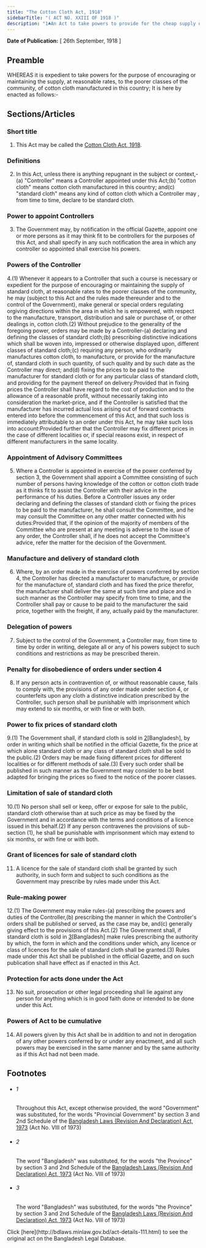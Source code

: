 ```yaml
---
title: "The Cotton Cloth Act, 1918"
sidebarTitle: "( ACT NO. XXIII OF 1918 )"
description: "1♣An Act to take powers to provide for the cheap supply of cotton cloth to the poorer classes of the community."
---
```


**Date of Publication:** [ 26th September, 1918 ]

## Preamble

WHEREAS it is expedient to take powers for the purpose of encouraging or maintaining the supply, at reasonable rates, to the poorer classes of the community, of cotton cloth manufactured in this country; It is here by enacted as follows:-

## Sections/Articles

### Short title

1. This Act may be called the [Cotton Cloth Act, 1918](/laws/volume-7/act-111 "Cotton Cloth Act, 1918").

### Definitions

2. In this Act, unless there is anything repugnant in the subject or context,-(a) "Controller" means a Controller appointed under this Act;(b) "cotton cloth" means cotton cloth manufactured in this country; and(c) "standard cloth" means any kind of cotton cloth which a Controller may , from time to time, declare to be standard cloth.

### Power to appoint Controllers

3. The Government may, by notification in the official Gazette, appoint one or more persons as it may think fit to be controllers for the purposes of this Act, and shall specify in any such notification the area in which any controller so appointed shall exercise his powers.

### Powers of the Controller

4.(1) Whenever it appears to a Controller that such a course is necessary or expedient for the purpose of encouraging or maintaining the supply of standard cloth, at reasonable rates to the poorer classes of the community, he may (subject to this Act and the rules made thereunder and to the control of the Government), make general or special orders regulating orgiving directions within the area in which he is empowered, with respect to the manufacture, transport, distribution and sale or purchase of, or other dealings in, cotton cloth.(2) Without prejudice to the generality of the foregoing power, orders may be made by a Controller-(a) declaring and defining the classes of standard cloth;(b) prescribing distinctive indications which shall be woven into, impressed or otherwise displayed upon, different classes of standard cloth;(c) requiring any person, who ordinarily manufactures cotton cloth, to manufacture, or provide for the manufacture of, standard cloth in such quantity, of such quality and by such date as the Controller may direct; and(d) fixing the prices to be paid to the manufacturer for standard cloth or for any particular class of standard cloth, and providing for the payment thereof on delivery:Provided that in fixing prices the Controller shall have regard to the cost of production and to the allowance of a reasonable profit, without necessarily taking into consideration the market-price, and if the Controller is satisfied that the manufacturer has incurred actual loss arising out of forward contracts entered into before the commencement of this Act, and that such loss is immediately attributable to an order under this Act, he may take such loss into account:Provided further that the Controller may fix different prices in the case of different localities or, if special reasons exist, in respect of different manufacturers in the same locality.

### Appointment of Advisory Committees

5. Where a Controller is appointed in exercise of the power conferred by section 3, the Government shall appoint a Committee consisting of such number of persons having knowledge of the cotton or cotton cloth trade as it thinks fit to assist the Controller with their advice in the performance of his duties. Before a Controller issues any order declaring and defining the classes of standard cloth or fixing the prices to be paid to the manufacturer, he shall consult the Committee, and he may consult the Committee on any other matter connected with his duties:Provided that, if the opinion of the majority of members of the Committee who are present at any meeting is adverse to the issue of any order, the Controller shall, if he does not accept the Committee's advice, refer the matter for the decision of the Government.

### Manufacture and delivery of standard cloth

6. Where, by an order made in the exercise of powers conferred by section 4, the Controller has directed a manufacturer to manufacture, or provide for the manufacture of, standard cloth and has fixed the price therefor, the manufacturer shall deliver the same at such time and place and in such manner as the Controller may specify from time to time, and the Controller shall pay or cause to be paid to the manufacturer the said price, together with the freight, if any, actually paid by the manufacturer.

### Delegation of powers

7. Subject to the control of the Government, a Controller may, from time to time by order in writing, delegate all or any of his powers subject to such conditions and restrictions as may be prescribed therein.

### Penalty for disobedience of orders under section 4

8. If any person acts in contravention of, or without reasonable cause, fails to comply with, the provisions of any order made under section 4, or counterfeits upon any cloth a distinctive indication prescribed by the Controller, such person shall be punishable with imprisonment which may extend to six months, or with fine or with both.

### Power to fix prices of standard cloth

9.(1) The Government shall, if standard cloth is sold in [2](1)[Bangladesh], by order in writing which shall be notified in the official Gazette, fix the price at which alone standard cloth or any class of standard cloth shall be sold to the public.(2) Orders may be made fixing different prices for different localities or for different methods of sale.(3) Every such order shall be published in such manner as the Government may consider to be best adapted for bringing the prices so fixed to the notice of the poorer classes.

### Limitation of sale of standard cloth

10.(1) No person shall sell or keep, offer or expose for sale to the public, standard cloth otherwise than at such price as may be fixed by the Government and in accordance with the terms and conditions of a licence issued in this behalf.(2) If any person contravenes the provisions of sub-section (1), he shall be punishable with imprisonment which may extend to six months, or with fine or with both.

### Grant of licences for sale of standard cloth

11. A licence for the sale of standard cloth shall be granted by such authority, in such form and subject to such conditions as the Government may prescribe by rules made under this Act.

### Rule-making power

12.(1) The Government may make rules-(a) prescribing the powers and duties of the Controller,(b) prescribing the manner in which the Controller's orders shall be published or served, as the case may be, and(c) generally giving effect to the provisions of this Act.(2) The Government shall, if standard cloth is sold in [3](1)[Bangladesh] make rules prescribing the authority by which, the form in which and the conditions under which, any licence or class of licences for the sale of standard cloth shall be granted.(3) Rules made under this Act shall be published in the official Gazette, and on such publication shall have effect as if enacted in this Act.

### Protection for acts done under the Act

13. No suit, prosecution or other legal proceeding shall lie against any person for anything which is in good faith done or intended to be done under this Act.

### Powers of Act to be cumulative

14. All powers given by this Act shall be in addition to and not in derogation of any other powers conferred by or under any enactment, and all such powers may be exercised in the same manner and by the same authority as if this Act had not been made.

## Footnotes

- ###### 1

  Throughout this Act, except otherwise provided, the word "Government" was substituted, for the words "Provincial Government" by section 3 and 2nd Schedule of the [Bangladesh Laws (Revision And Declaration) Act, 1973](/laws/volume-17/act-430 "Bangladesh Laws (Revision And Declaration) Act, 1973") (Act No. VIII of 1973)

- ###### 2

  The word "Bangladesh" was substituted, for the words "the Province" by section 3 and 2nd Schedule of the [Bangladesh Laws (Revision And Declaration) Act, 1973](/laws/volume-17/act-430 "Bangladesh Laws (Revision And Declaration) Act, 1973") (Act No. VIII of 1973)

- ###### 3

  The word "Bangladesh" was substituted, for the words "the Province" by section 3 and 2nd Schedule of the [Bangladesh Laws (Revision And Declaration) Act, 1973](/laws/volume-17/act-430 "Bangladesh Laws (Revision And Declaration) Act, 1973") (Act No. VIII of 1973)

<Note>
  Click [here](http://bdlaws.minlaw.gov.bd/act-details-111.html) to see the original act on the Bangladesh Legal Database.
</Note>
